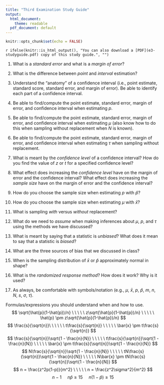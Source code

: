 ```yaml
---
title: "Third Examination Study Guide"
output:
  html_document:
    theme: readable
  pdf_document: default
---
```


```r
knitr::opts_chunk$set(echo = FALSE)
```

`r ifelse(knitr::is_html_output(), "You can also download a [PDF](e3-studyguide.pdf) copy of this study guide.", "")`

1. What is a *standard error* and what is a *margin of error*?

0. What is the difference between *point* and *interval* estimation?

0. Understand the "anatomy" of a confidence interval (i.e., point estimate, standard score, standard error, and margin of error). Be able to identify each part of a confidence interval.

0. Be able to find/compute the point estimate, standard error, margin of error, and confidence interval when estimating $p$. 

0. Be able to find/compute the point estimate, standard error, margin of error, and confidence interval when estimating $\mu$ (also know how to do this when sampling without replacement when $N$ is known). 

0. Be able to find/compute the point estimate, standard error, margin of error, and confidence interval when estimating $\tau$ when sampling without replacement.

0. What is meant by the *confidence level* of a confidence interval? How do you find the value of $z$ or $t$ for a specified confidence level?

0. What effect does increasing the *confidence level* have on the margin of error and the confidence interval? What effect does increasing the *sample size* have on the margin of error and the confidence interval?

0. How do you choose the sample size when estimating $p$ with $\hat{p}$? 

0. How do you choose the sample size when estimating $\mu$ with $\bar{x}$?

0. What is sampling *with* versus *without* replacement?

0. What do we need to *assume* when making inferences about $\mu$, $p$, and $\tau$ using the methods we have discussed?

0. What is meant by saying that a statistic is *unbiased*? What does it mean to say that a statistic is *biased*? 

0. What are the three sources of bias that we discussed in class? 

0. When is the sampling distribution of $\bar{x}$ or $\hat{p}$ approximately normal in shape?

0. What is the *randomized response method*? How does it work? Why is it used?

0. As always, be comfortable with symbols/notation (e.g., $\mu$, $\bar{x}$, $p$, $\hat{p}$, $m$, $n$, $N$, $s$, $\sigma$, $\tau$).

Formulas/expressions you should understand when and how to use. 
$$
  \sqrt{\hat{p}(1-\hat{p})/n} \ \ \ \ \
  z\sqrt{\hat{p}(1-\hat{p})/n} \ \ \ \ \ 
  \hat{p} \pm z\sqrt{\hat{p}(1-\hat{p})/n}
$$
$$
  \frac{s}{\sqrt{n}}\ \ \ \ \ \ t\frac{s}{\sqrt{n}} \ \ \ \ \ \bar{x} \pm t\frac{s}{\sqrt{n}}
$$
$$
  \frac{s}{\sqrt{n}}\sqrt{1 - \frac{n}{N}} \ \ \ \ \ t\frac{s}{\sqrt{n}}\sqrt{1 - \frac{n}{N}} \ \ \ \ \ \bar{x} \pm t\frac{s}{\sqrt{n}}\sqrt{1 - \frac{n}{N}}
$$
$$
  N\frac{s}{\sqrt{n}}\sqrt{1 - \frac{n}{N}} \ \ \ \ \ tN\frac{s}{\sqrt{n}}\sqrt{1 - \frac{n}{N}} \ \ \ \ \ N\bar{x} \pm tN\frac{s}{\sqrt{n}}\sqrt{1 - \frac{n}{N}}
$$
$$
  n = \frac{z^2p(1-p)}{m^2} \ \ \ \ \ n = \frac{z^2\sigma^2}{m^2}
$$
$$
  n - 1 \ \ \ \ \ n\hat{p} \ge 15 \ \ \ \ \ n(1-\hat{p}) \ge 15
$$